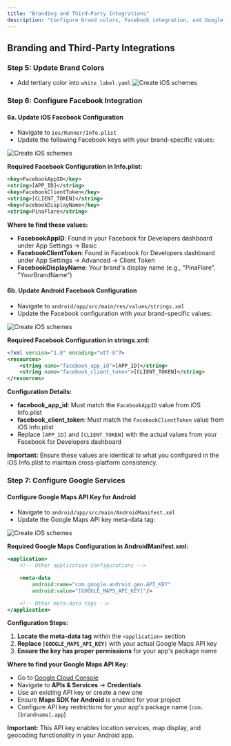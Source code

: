 ```yaml
---
title: "Branding and Third-Party Integrations"
description: "Configure brand colors, Facebook integration, and Google services"
---
```


## Branding and Third-Party Integrations

### Step 5: Update Brand Colors

- Add tertiary color into `white_label.yaml`
  ![Create iOS schemes](/images/tertiary-color.png)

### Step 6: Configure Facebook Integration

#### 6a. Update iOS Facebook Configuration

- Navigate to `ios/Runner/Info.plist`
- Update the following Facebook keys with your brand-specific values:

![Create iOS schemes](/images/facebook-info-plist.png)

**Required Facebook Configuration in Info.plist:**

```xml
<key>FacebookAppID</key>
<string>[APP_ID]</string>
<key>FacebookClientToken</key>
<string>[CLIENT_TOKEN]</string>
<key>FacebookDisplayName</key>
<string>PinaFlare</string>
```

**Where to find these values:**

- **FacebookAppID**: Found in your Facebook for Developers dashboard under App Settings → Basic
- **FacebookClientToken**: Found in Facebook for Developers dashboard under App Settings → Advanced → Client Token
- **FacebookDisplayName**: Your brand's display name (e.g., "PinaFlare", "YourBrandName")

#### 6b. Update Android Facebook Configuration

- Navigate to `android/app/src/main/res/values/strings.xml`
- Update the Facebook configuration with your brand-specific values:

![Create iOS schemes](/images/facebook-strings-xml.png)

**Required Facebook Configuration in strings.xml:**

```xml
<?xml version="1.0" encoding="utf-8"?>
<resources>
    <string name="facebook_app_id">[APP_ID]</string>
    <string name="facebook_client_token">[CLIENT_TOKEN]</string>
</resources>
```

**Configuration Details:**

- **facebook_app_id**: Must match the `FacebookAppID` value from iOS Info.plist
- **facebook_client_token**: Must match the `FacebookClientToken` value from iOS Info.plist
- Replace `[APP_ID]` and `[CLIENT_TOKEN]` with the actual values from your Facebook for Developers dashboard

**Important:** Ensure these values are identical to what you configured in the iOS Info.plist to maintain cross-platform consistency.

### Step 7: Configure Google Services

#### Configure Google Maps API Key for Android

- Navigate to `android/app/src/main/AndroidManifest.xml`
- Update the Google Maps API key meta-data tag:

![Create iOS schemes](/images/google-android-maps-key.png)

**Required Google Maps Configuration in AndroidManifest.xml:**

```xml
<application>
    <!-- Other application configurations -->

    <meta-data
        android:name="com.google.android.geo.API_KEY"
        android:value="[GOOGLE_MAPS_API_KEY]"/>

    <!-- Other meta-data tags -->
</application>
```

**Configuration Steps:**

1. **Locate the meta-data tag** within the `<application>` section
2. **Replace `[GOOGLE_MAPS_API_KEY]`** with your actual Google Maps API key
3. **Ensure the key has proper permissions** for your app's package name

**Where to find your Google Maps API Key:**

- Go to [Google Cloud Console](https://console.cloud.google.com/apis/credentials)
- Navigate to **APIs & Services** → **Credentials**
- Use an existing API key or create a new one
- Ensure **Maps SDK for Android** is enabled for your project
- Configure API key restrictions for your app's package name (`com.[brandname].app`)

**Important:** This API key enables location services, map display, and geocoding functionality in your Android app.
